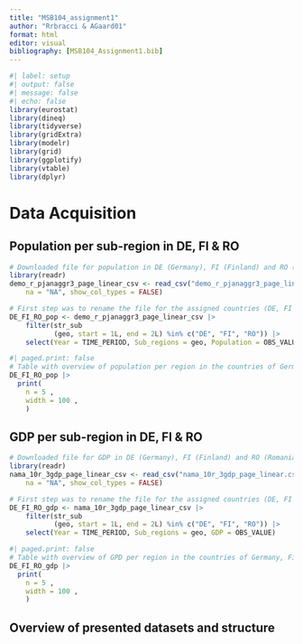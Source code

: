 ```yaml
---
title: "MSB104_assignment1"
author: "Rrbracci & AGaard01"
format: html
editor: visual
bibliography: [MSB104_Assignment1.bib]
---
```


```r
#| label: setup
#| output: false
#| message: false
#| echo: false
library(eurostat)
library(dineq)
library(tidyverse)
library(gridExtra)
library(modelr)
library(grid)
library(ggplotify)
library(vtable)
library(dplyr)
```

# **Data Acquisition**

## Population per sub-region in DE, FI & RO

```r
# Downloaded file for population in DE (Germany), FI (Finland) and RO (Romania). Furthermore, we load up the file i RStudio by import the file in Library(readr). Moreover, we commended RStudio to read the file "demo_r_pjanaggr3_page_linear_csv". Additionally, we implemented the function na = "NA" for RStudio to read the missing values. Lastly, we added the function "show_col_types = FALSE" to prevent RStudio displaying the column data types while reading the file. 
library(readr)
demo_r_pjanaggr3_page_linear_csv <- read_csv("demo_r_pjanaggr3_page_linear.csv.gz", 
    na = "NA", show_col_types = FALSE)
```

```r
# First step was to rename the file for the assigned countries (DE, FI & RO). Furthermore, we utilized the function filter with str_sub considering a better overview of relevant dataset. Lastly, we were interested in population in every sub_regionals in the relevant contries. To receive and organise the relevant data, the function "Select" was used.  
DE_FI_RO_pop <- demo_r_pjanaggr3_page_linear_csv |>
	filter(str_sub
	       (geo, start = 1L, end = 2L) %in% c("DE", "FI", "RO")) |>
	select(Year = TIME_PERIOD, Sub_regions = geo, Population = OBS_VALUE)
```

```r
#| paged.print: false
# Table with overview of population per region in the countries of Germany, Finland and Romania.
DE_FI_RO_pop |> 
  print(
    n = 5 ,
    width = 100 ,
    )
```

## GDP per sub-region in DE, FI & RO

```r
# Downloaded file for GDP in DE (Germany), FI (Finland) and RO (Romania). Furthermore, we load up the file i RStudio by import the file in Library(readr). Moreover, we commended RStudio to read the file "nama_10r_3gdp_page_linear_csv". Additionally, we implemented the function na = "NA" for RStudio to read the missing values. Lastly, we added the function "show_col_types = FALSE" to prevent RStudio displaying the column data types while reading the file. 
library(readr)
nama_10r_3gdp_page_linear_csv <- read_csv("nama_10r_3gdp_page_linear.csv.gz", 
    na = "NA", show_col_types = FALSE)
```

```r
# First step was to rename the file for the assigned countries (DE, FI & RO). Furthermore, we utilized the function filter with str_sub considering a better overview of relevant dataset. Lastly, we were interested in population in every sub_regionals in the relevant contries. To receive and organise the relevant data, the function "Select" was used.  
DE_FI_RO_gdp <- nama_10r_3gdp_page_linear_csv |>
	filter(str_sub
	       (geo, start = 1L, end = 2L) %in% c("DE", "FI", "RO")) |>
	select(Year = TIME_PERIOD, Sub_regions = geo, GDP = OBS_VALUE)
```

```r
#| paged.print: false
# Table with overview of GPD per region in the countries of Germany, Finland and Romania.
DE_FI_RO_gdp |> 
  print(
    n = 5 ,
    width = 100 ,
    )
```

## Overview of presented datasets and structure
